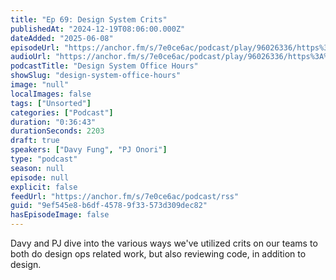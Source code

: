 ```yaml
---
title: "Ep 69: Design System Crits"
publishedAt: "2024-12-19T08:06:00.000Z"
dateAdded: "2025-06-08"
episodeUrl: "https://anchor.fm/s/7e0ce6ac/podcast/play/96026336/https%3A%2F%2Fd3ctxlq1ktw2nl.cloudfront.net%2Fstaging%2F2024-11-19%2F26c4c954-76ec-fa59-4f2b-b15e1977b875.mp3"
audioUrl: "https://anchor.fm/s/7e0ce6ac/podcast/play/96026336/https%3A%2F%2Fd3ctxlq1ktw2nl.cloudfront.net%2Fstaging%2F2024-11-19%2F26c4c954-76ec-fa59-4f2b-b15e1977b875.mp3"
podcastTitle: "Design System Office Hours"
showSlug: "design-system-office-hours"
image: "null"
localImages: false
tags: ["Unsorted"]
categories: ["Podcast"]
duration: "0:36:43"
durationSeconds: 2203
draft: true
speakers: ["Davy Fung", "PJ Onori"]
type: "podcast"
season: null
episode: null
explicit: false
feedUrl: "https://anchor.fm/s/7e0ce6ac/podcast/rss"
guid: "9ef545e8-b6df-4578-9f33-573d309dec82"
hasEpisodeImage: false
---
```

Davy and PJ dive into the various ways we've utilized crits on our teams to both do design ops related work, but also reviewing code, in addition to design.
